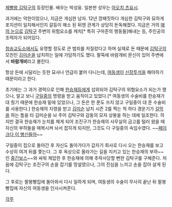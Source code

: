 [[제빵왕 김탁구]]의 등장인물. 배우는 박성웅. 일본판 성우는 [[아오치 츠요시]].

과거에는 악한이었으나, 지금은 개심한 남자. 12년 깡패짓하다 개심한 김탁구와 묘하게 포지션이 일치해서인지 갈등이 해소 된 뒤엔 관계가 상당히 돈독해졌다. 지금은 거의 [[매의 눈]]으로 [[김탁구]] 주변의 위험요소를 캐치[* 특히 구마준의 행동들]해내는 등, 주인공의 조력자가 되어있다.

[[청송교도소]]에서도 유명할 정도로 큰 범죄를 저질렀다고 하며 실제로 돈 때문에 [[김탁구]]의 모친인 [[김미순]]을 납치하는 일에 가담하기도 했다. 팔뚝에 바람개비 문신이 있어 주변에서 '''바람개비'''라고 불린다.

항상 돈에 시달리는 듯한 묘사나 언급이 붙어 다니는데, [[여동생]]이 [[신장투석]]을 해야하기 때문이라고 한다.

초기에는 그 과거 경력으로 인해 [[한승재]]등에게 섭외되어 김탁구의 위협요소가 되는가 했으나, 알고 보니 [[구일중]]의 명령을 받고 움직이고 있었다.[* 여동생의 수술비를 한승재가 대 줬기 때문에 한승재 밑에 있었으나, 그 돈은 한 푼도 쓰지 않고 구일중이 대 준 수술비를 사용한다.] 한승재의 지령을 받고 [[김미순]] 납치 시즌 2를 찍는 척 하다 경운기가 [[길막]]을 하는 틈을 타 김미순을 놔 주어 김탁구와 감동의 모자 상봉을 하는 데에 일조한다. 하지만 결국 한승재가 눈치를 채게 되어 조진구가 한승재의 사무실의 금고를 털러 왔을 때 자신의 부하들을 매복시켜 놔서 잡히게 되지만, 그것도 다 구일중의 속임수였다. ~~[[페이크다 이 병신들아]]~~

구일중이 집으로 돌아간 후 자신도 돌아가다가 갑자기 회사로 다시 오는 한승재를 보고 수상히 여겨 뒤를 쫓는다. 그 후 옥상으로 올라가는 길을 지키고 있는 한승재의 부하~~인 [[중간보스]]~~와 싸워 제압한 후 한승재에 의해 추락사당할 뻔한 김탁구를 구해준다. 처음에 김탁구는 조진구의 손을 잡기를 망설였으나, 그의 진심을 느끼고 손을 잡아 살게 된다. 

그 후로는 팔봉빵집에 돌아와서 다시 일하게 되며, 여동생의 수술이 무사히 끝난 뒤 팔봉빵집에 자신의 여동생을 인사시켜준다.

[[각주]]
